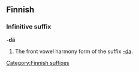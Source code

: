 ==Finnish==

===Infinitive suffix===
'''-dä'''

# The front vowel harmony form of the suffix [[-da#Finnish|-da]].

[[Category:Finnish suffixes]]